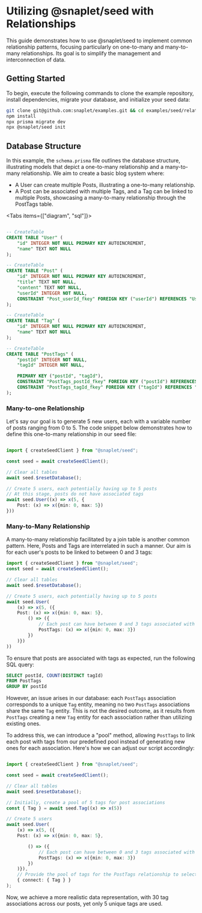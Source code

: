
# Utilizing @snaplet/seed with Relationships

This guide demonstrates how to use @snaplet/seed to implement common relationship patterns, focusing particularly on one-to-many and many-to-many relationships. Its goal is to simplify the management and interconnection of data.

## Getting Started

To begin, execute the following commands to clone the example repository, install dependencies, migrate your database, and initialize your seed data:

```bash
git clone git@github.com:snaplet/examples.git && cd examples/seed/relationships-examples
npm install
npx prisma migrate dev
npx @snaplet/seed init
```

## Database Structure

In this example, the `schema.prisma` file outlines the database structure, illustrating models that depict a one-to-many relationship and a many-to-many relationship. We aim to create a basic blog system where:

* A User can create multiple Posts, illustrating a one-to-many relationship.
* A Post can be associated with multiple Tags, and a Tag can be linked to multiple Posts, showcasing a many-to-many relationship through the PostTags table.


<Tabs items={["diagram", "sql"]}>
<Tab>
<OneToManySchema className="nx-mx-auto nx-my-4" />
</Tab>
<Tab>
```sql

-- CreateTable
CREATE TABLE "User" (
    "id" INTEGER NOT NULL PRIMARY KEY AUTOINCREMENT,
    "name" TEXT NOT NULL
);

-- CreateTable
CREATE TABLE "Post" (
    "id" INTEGER NOT NULL PRIMARY KEY AUTOINCREMENT,
    "title" TEXT NOT NULL,
    "content" TEXT NOT NULL,
    "userId" INTEGER NOT NULL,
    CONSTRAINT "Post_userId_fkey" FOREIGN KEY ("userId") REFERENCES "User" ("id") ON DELETE RESTRICT ON UPDATE CASCADE
);

-- CreateTable
CREATE TABLE "Tag" (
    "id" INTEGER NOT NULL PRIMARY KEY AUTOINCREMENT,
    "name" TEXT NOT NULL
);

-- CreateTable
CREATE TABLE "PostTags" (
    "postId" INTEGER NOT NULL,
    "tagId" INTEGER NOT NULL,

    PRIMARY KEY ("postId", "tagId"),
    CONSTRAINT "PostTags_postId_fkey" FOREIGN KEY ("postId") REFERENCES "Post" ("id") ON DELETE RESTRICT ON UPDATE CASCADE,
    CONSTRAINT "PostTags_tagId_fkey" FOREIGN KEY ("tagId") REFERENCES "Tag" ("id") ON DELETE RESTRICT ON UPDATE CASCADE
);
```
</Tab>
</Tabs>

### Many-to-one Relationship

Let's say our goal is to generate 5 new users, each with a variable number of posts ranging from 0 to 5. The code snippet below demonstrates how to define this one-to-many relationship in our seed file:

```typescript

import { createSeedClient } from "@snaplet/seed";

const seed = await createSeedClient();

// Clear all tables
await seed.$resetDatabase();

// Create 5 users, each potentially having up to 5 posts
// At this stage, posts do not have associated tags
await seed.User((x) => x(5, {
    Post: (x) => x({min: 0, max: 5})
}))
```

### Many-to-Many Relationship

A many-to-many relationship facilitated by a join table is another common pattern. Here, Posts and Tags are interrelated in such a manner. Our aim is for each user's posts to be linked to between 0 and 3 tags:

```typescript
import { createSeedClient } from "@snaplet/seed";
const seed = await createSeedClient();

// Clear all tables
await seed.$resetDatabase();

// Create 5 users, each potentially having up to 5 posts
await seed.User(
    (x) => x(5, ({
    Post: (x) => x({min: 0, max: 5},
        () => ({
            // Each post can have between 0 and 3 tags associated with it
            PostTags: (x) => x({min: 0, max: 3})
        })
    )})
))
```

To ensure that posts are associated with tags as expected, run the following SQL query:

```sql
SELECT postId, COUNT(DISTINCT tagId)
FROM PostTags
GROUP BY postId
```

However, an issue arises in our database: each `PostTags` association corresponds to a unique `Tag` entity, meaning no two `PostTags` associations share the same `Tag` entity. This is not the desired outcome, as it results from `PostTags` creating a new `Tag` entity for each association rather than utilizing existing ones.

To address this, we can introduce a "pool" method, allowing `PostTags` to link each post with tags from our predefined pool instead of generating new ones for each association. Here's how we can adjust our script accordingly:

```typescript

import { createSeedClient } from "@snaplet/seed";

const seed = await createSeedClient();

// Clear all tables
await seed.$resetDatabase();

// Initially, create a pool of 5 tags for post associations
const { Tag } = await seed.Tag((x) => x(5))

// Create 5 users
await seed.User(
    (x) => x(5, ({
    Post: (x) => x({min: 0, max: 5},

        () => ({
            // Each post can have between 0 and 3 tags associated with it
            PostTags: (x) => x({min: 0, max: 3})
        })
    )}),
    // Provide the pool of tags for the PostTags relationship to select from
    { connect: { Tag } }
);
```

Now, we achieve a more realistic data representation, with 30 tag associations across our posts, yet only 5 unique tags are used.